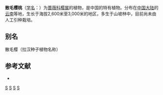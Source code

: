 {{Speciesbox 
| genus = Cerasus
| species = patentipila
| authority = (Hand.-Mazz.) [[俞德浚|Yü]] & [[李朝銮|C. L. Li]]
}}
'''散毛樱桃'''（[[学名|学名]]：{{lang|la|''Cerasus patentipila''}}）为[[蔷薇科|蔷薇科]][[樱属|樱属]]的植物，是中国的特有植物。分布在[[中国大陆|中国大陆]]的[[云南|云南]]等地，生长于海拔2,600米至3,000米的地区，多生于山坡林中，目前尚未由人工引种栽培。

== 别名 ==
散毛樱（拉汉种子植物名称）

== 参考文献 ==
<div class="references-small">
* {{cite web| url =http://www.bioinfo.cn/db05/KmzwSpecies.php?action=view&id=18924| title =散毛樱桃| work =《中国高等植物数据库全库》| publisher =中国科学院微生物研究所| author =昆明植物研究所| accessdate =2009-02-25| deadurl =yes| archiveurl =https://web.archive.org/web/20160305004930/http://www.bioinfo.cn/db05/KmzwSpecies.php?action=view&id=18924| archivedate =2016-03-05}}
</div>
{{Taxonbar|from=Q11079291}}

[[Category:樱|S]]
[[Category:李属|S]]
[[Category:中國特有植物|S]]
[[Category:云南植物|S]]